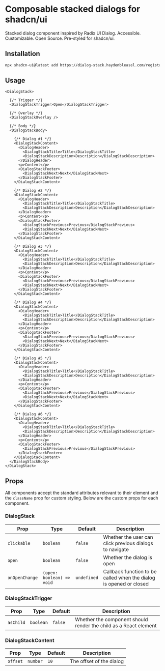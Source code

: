 
# Composable stacked dialogs for shadcn/ui

Stacked dialog component inspired by Radix UI Dialog. Accessible. Customizable. Open Source. Pre-styled for shadcn/ui.

<GitHubButton />

<Demo />

## Installation

```sh
npx shadcn-ui@latest add https://dialog-stack.haydenbleasel.com/registry.json
```

## Usage

```tsx
<DialogStack>
  
  {/* Trigger */}
  <DialogStackTrigger>Open</DialogStackTrigger>

  {/* Overlay */}
  <DialogStackOverlay />

  {/* Body */}
  <DialogStackBody>

    {/* Dialog #1 */}
    <DialogStackContent>
      <DialogHeader>
        <DialogStackTitle>Title</DialogStackTitle>
        <DialogStackDescription>Description</DialogStackDescription>
      </DialogHeader>
      <p>Content</p>
      <DialogStackFooter>
        <DialogStackNext>Next</DialogStackNext>
      </DialogStackFooter>
    </DialogStackContent>

    {/* Dialog #2 */}
    <DialogStackContent>
      <DialogHeader>
        <DialogStackTitle>Title</DialogStackTitle>
        <DialogStackDescription>Description</DialogStackDescription>
      </DialogHeader>
      <p>Content</p>
      <DialogStackFooter>
        <DialogStackPrevious>Previous</DialogStackPrevious>
        <DialogStackNext>Next</DialogStackNext>
      </DialogStackFooter>
    </DialogStackContent>

    {/* Dialog #3 */}
    <DialogStackContent>
      <DialogHeader>
        <DialogStackTitle>Title</DialogStackTitle>
        <DialogStackDescription>Description</DialogStackDescription>
      </DialogHeader>
      <p>Content</p>
      <DialogStackFooter>
        <DialogStackPrevious>Previous</DialogStackPrevious>
        <DialogStackNext>Next</DialogStackNext>
      </DialogStackFooter>
    </DialogStackContent>

    {/* Dialog #4 */}
    <DialogStackContent>
      <DialogHeader>
        <DialogStackTitle>Title</DialogStackTitle>
        <DialogStackDescription>Description</DialogStackDescription>
      </DialogHeader>
      <p>Content</p>
      <DialogStackFooter>
        <DialogStackPrevious>Previous</DialogStackPrevious>
        <DialogStackNext>Next</DialogStackNext>
      </DialogStackFooter>
    </DialogStackContent>

    {/* Dialog #5 */}
    <DialogStackContent>
      <DialogHeader>
        <DialogStackTitle>Title</DialogStackTitle>
        <DialogStackDescription>Description</DialogStackDescription>
      </DialogHeader>
      <p>Content</p>
      <DialogStackFooter>
        <DialogStackPrevious>Previous</DialogStackPrevious>
        <DialogStackNext>Next</DialogStackNext>
      </DialogStackFooter>
    </DialogStackContent>

    {/* Dialog #6 */}
    <DialogStackContent>
      <DialogHeader>
        <DialogStackTitle>Title</DialogStackTitle>
        <DialogStackDescription>Description</DialogStackDescription>
      </DialogHeader>
      <p>Content</p>
      <DialogStackFooter>
        <DialogStackPrevious>Previous</DialogStackPrevious>
      </DialogStackFooter>
    </DialogStackContent>
  </DialogStackBody>
</DialogStack>
```

## Props

All components accept the standard attributes relevant to their element and the `className` prop for custom styling. Below are the custom props for each component.

### DialogStack

| Prop | Type | Default | Description |
| --- | --- | --- | --- |
| `clickable` | `boolean` | `false` | Whether the user can click previous dialogs to navigate |
| `open` | `boolean` | `false` | Whether the dialog is open |
| `onOpenChange` | `(open: boolean) => void` | `undefined` | Callback function to be called when the dialog is opened or closed |

### DialogStackTrigger

| Prop | Type | Default | Description |
| --- | --- | --- | --- |
| `asChild` | `boolean` | `false` | Whether the component should render the child as a React element |

### DialogStackContent

| Prop | Type | Default | Description |
| --- | --- | --- | --- |
| `offset` | `number` | `10` | The offset of the dialog |
